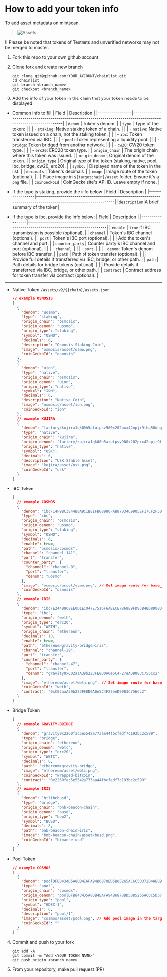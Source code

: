 # How to add your token info

To add asset metadata on mintscan.

> ![Assets](/img/mintscan/mintscan-asset.png)

‼️ Please be noted that tokens of Testnets and unverified networks may not be merged to master.

1. Fork this repo to your own github account
2. Clone fork and create new branch

   ```shell
   git clone git@github.com:YOUR_ACCOUNT/chainlist.git
   cd chainlist
   git branch <branch_name>
   git checkout <branch_name>
   ```

3. Add the info of your token in the chain that your token needs to be displayed

- Common info to fill
  | Field | Description |
  |-----------------|-----------------------------------------------------------------------------------------------------------------|
  | `denom` | Token's denom. |
  | `type` | Type of the token: |
  | | - `staking`: Native staking token of a chain. |
  | | - `native`: Native token issued on a chain, not the staking token. |
  | | - `ibc`: Token transferred via IBC. |
  | | - `pool`: Token representing a liquidity pool. |
  | | - `bridge`: Token bridged from another network. |
  | | - `cw20`: CW20 token type. |
  | | - `erc20`: ERC20 token type. |
  | `origin_chain` | The origin chain where this token was issued. |
  | `origin_denom` | Original denom of the token. |
  | `origin_type` | Original type of the token (staking, native, pool, ibc, bridge, cw20, erc20). |
  | `symbol` | Displayed name of the token in the list. |
  | `decimals` | Token's decimals. |
  | `image` | Image route of the token (optional). |
  | | Place image in `${targetchain}/asset` folder. Ensure it's a `png` file. |
  | `coinGeckoId` | CoinGecko site's API ID. Leave empty if none. |

- If the type is staking, provide the info below
  | Field | Description |
  |-----------------|-----------------------------------------------------------------------------------------------------------------|
  |`description`|A brief summary of the token|

- If the type is ibc, provide the info below:
  | Field | Description |
  |-----------------|-----------------------------------------------------------------------------------------------------------------|
  | `enable` | `true` if IBC transmission is possible (optional). |
  | `channel` | Token's IBC channel (optional). |
  | `port` | Token's IBC port (optional). |
  | | Add the token's channel and port. |
  | `counter_party` | Counter party's IBC channel and port (optional). |
  | | - `channel`. |
  | | - `port`. |
  | | - `denom`: Token's denom before IBC transfer. |
  | `path` | Path of token transfer (optional). |
  | | Provide full details if transferred via IBC, bridge, or other path. |
  | `path` | Path details for bridge tokens (optional). |
  | | Provide details if transferred via IBC, bridge, or other path. |
  | `contract` | Contract address for token transfer via contract (optional). |

---

- Native Token
  `/assets/v2/${chain}/assets.json`

  ```json
  // example OSMOSIS
  [
    {
      "denom": "uosmo",
      "type": "staking",
      "origin_chain": "osmosis",
      "origin_denom": "uosmo",
      "origin_type": "staking",
      "symbol": "OSMO",
      "decimals": 6,
      "description": "Osmosis Staking Coin",
      "image": "osmosis/asset/osmo.png",
      "coinGeckoId": "osmosis"
    },
    {
      "denom": "uion",
      "type": "native",
      "origin_chain": "osmosis",
      "origin_denom": "uion",
      "origin_type": "native",
      "symbol": "ION",
      "decimals": 6,
      "description": "Native Coin",
      "image": "osmosis/asset/ion.png",
      "coinGeckoId": "ion"
    },
    // example KUJIRA
    {
      "denom": "factory/kujira1qk00h5atutpsv900x202pxx42npjr9thg58dnqpa72f2p7m2luase444a7/uusk",
      "type": "native",
      "origin_chain": "kujira",
      "origin_denom": "factory/kujira1qk00h5atutpsv900x202pxx42npjr9thg58dnqpa72f2p7m2luase444a7/uusk",
      "origin_type": "native",
      "symbol": "USK",
      "decimals": 6,
      "description": "USK Stable Asset",
      "image": "kujira/asset/usk.png",
      "coinGeckoId": "usk"
    }
  ]
  ```

- IBC Token

  ```json
  [
    // example COSMOS
    {
      "denom": "ibc/14F9BC3E44B8A9C1BE1FB08980FAB87034C9905EF17CF2F5008FC085218811CC",
      "type": "ibc",
      "origin_chain": "osmosis",
      "origin_denom": "uosmo",
      "origin_type": "staking",
      "symbol": "OSMO",
      "decimals": 6,
      "enable": true,
      "path": "osmosis>cosmos",
      "channel": "channel-141",
      "port": "transfer",
      "counter_party": {
        "channel": "channel-0",
        "port": "transfer",
        "denom": "uosmo"
      },
      "image": "osmosis/asset/osmo.png", // Set image route for base_denom
      "coinGeckoId": "osmosis"
    },
    // example IRIS
    {
      "denom": "ibc/E244B968EE0D1EC047E7516F6ABECE7B68E9FD93B4BD8D08D13642247416BB17",
      "type": "ibc",
      "origin_denom": "weth",
      "origin_type": "erc20",
      "symbol": "WETH",
      "origin_chain": "ethereum",
      "decimals": 18,
      "enable": true,
      "path": "ethereum>gravity-bridge>iris",
      "channel": "channel-29",
      "port": "transfer",
      "counter_party": {
        "channel": "channel-47",
        "port": "transfer",
        "denom": "gravity0xC02aaA39b223FE8D0A0e5C4F27eAD9083C756Cc2"
      },
      "image": "ethereum/asset/weth.png", // Set image route for base_denom
      "coinGeckoId": "weth",
      "contract": "0xC02aaA39b223FE8D0A0e5C4F27eAD9083C756Cc2"
    }
  ]
  ```

- Bridge Token

  ```json
  [
    // example GRAVITY-BRIDGE
    {
      "denom": "gravity0x2260fac5e5542a773aa44fbcfedf7c193bc2c599",
      "type": "bridge",
      "origin_chain": "ethereum",
      "origin_denom": "wbtc",
      "origin_type": "erc20",
      "symbol": "WBTC",
      "decimals": 8,
      "path": "ethereum>gravity-bridge",
      "image": "ethereum/asset/wbtc.png",
      "coinGeckoId": "wrapped-bitcoin",
      "contract": "0x2260fac5e5542a773aa44fbcfedf7c193bc2c599"
    },
    // example IRIS
    {
      "denom": "htltbcbusd",
      "type": "bridge",
      "origin_chain": "bnb-beacon-chain",
      "origin_denom": "busd",
      "origin_type": "bep2",
      "symbol": "BUSD",
      "decimals": 8,
      "path": "bnb-beacon-chain>iris",
      "image": "bnb-beacon-chain/asset/busd.png",
      "coinGeckoId": "binance-usd"
    }
  ]
  ```

- Pool Token

  ```json
  // example COSMOS
  [
    {
      "denom": "poolDFB8434D5A80B4EAFA94B6878BD5B85265AC6C5D37204AB899B1C3C52543DA7E",
      "type": "pool",
      "origin_chain": "cosmos",
      "origin_denom": "poolDFB8434D5A80B4EAFA94B6878BD5B85265AC6C5D37204AB899B1C3C52543DA7E",
      "origin_type": "pool",
      "symbol": "GDEX-1",
      "decimals": 6,
      "description": "pool/1",
      "image": "cosmos/asset/pool.png", // Add pool image in the target chain’s folder
      "coinGeckoId": ""
    }
  ]
  ```

4. Commit and push to your fork

   ```shell
   git add -A
   git commit -m “Add <YOUR TOKEN NAME>”
   git push origin <branch_name>
   ```

5. From your repository, make pull request (PR)
